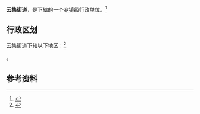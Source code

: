 {{中国乡级行政区|42/05/02/003/000}}

'''云集街道'''，是{{PRC admin/fullname|42/05/02/003/000|3}}下辖的一个[[乡镇|乡镇]]级行政单位。<ref>{{PRC admin/ref sgc|{{PRC admin/parent|42/05/02/003/000}}}}</ref>

== 行政区划 ==

云集街道下辖以下地区：<ref>{{PRC admin/ref sgc|42/05/02/003/000}}</ref>

{{PRC admin/children|42/05/02/003/000}}。

== 参考资料 ==

{{reflist}}

{{行政区划小作品}}
{{PRC admin/navcat|42/05/02/003/000}}